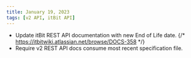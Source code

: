 ```yaml
---
title: January 19, 2023
tags: [v2 API, itBit API]
---
```


- Update itBit REST API documentation with new End of Life date. {/* https://itbitwiki.atlassian.net/browse/DOCS-358 */}
- Require v2 REST API docs consume most recent specification file.

